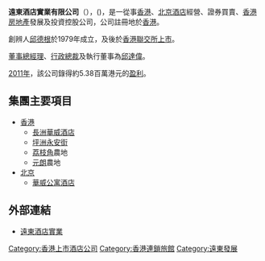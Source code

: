 {{Infobox Company 
| company_name     = 遠東酒店實業有限公司
| company_name_en  = Far East Hotels And Entertainment Limited
| company_logo     = [[File:Far_East_Hotels_logo.svg|150px]]
| company_type     = [[上市公司|上市公司]]
| traded_as        = {{hkex|0037}}
| company_slogan   = 
| foundation       = 1979年
| location         = {{HKG}}[[灣仔|灣仔]][[告士打道|告士打道]]200號<br>新銀集團中心19樓1902室
| key_people       = 主席及執行董事：[[邱達偉|邱達偉]]
| industry         = [[酒店|酒店]]經營、物業收益、[[證券|證券]]買賣及投資控股
| products         = 
| revenue          = 
| operating_income = 
| net_income       = 2011年：{{profit}}5.38百萬港元
| num_employees    = 約100人
| parent           = 
| subsid           = 
| homepage         = [http://www.tricor.com.hk/webservice/00037 遠東酒店實業]
| footnotes        = 
}}

'''遠東酒店實業有限公司'''（{{lang-en|'''Far East Hotels And Entertainment Limited'''}}），({{sehk|037}})，是一從事[[香港|香港]]、[[北京|北京]][[酒店|酒店]]經營、證券買賣、[[香港|香港]][[房地產|房地產]]發展及投資控股公司，公司註冊地於[[香港|香港]]。

創辨人[[邱德根|邱德根]]於1979年成立，及後於[[香港交易所|香港聯交所]][[上市|上市]]。

[[董事|董事]][[總經理|總經理]]、[[行政總裁|行政總裁]]及執行董事為[[邱達偉|邱達偉]]。

[[2011年|2011年]]，該公司錄得約5.38百萬港元的[[盈利|盈利]]。

== 集團主要項目 ==
* [[香港|香港]]
** [[長洲_(香港)|長洲]][[華威酒店|華威酒店]]
** [[坪洲|坪洲]][[永安街|永安街]]
** [[荔枝角|荔枝角]]農地
** [[元朗|元朗]]農地
* [[北京|北京]]
** [[華威公寓酒店|華威公寓酒店]]

== 外部連結 ==
* [http://www.tricor.com.hk/webservice/00037 遠東酒店實業] {{Wayback|url=http://www.tricor.com.hk/webservice/00037 |date=20200929035317 }}
{{遠東發展}}

{{Company-stub}}
[[Category:香港上市酒店公司|Category:香港上市酒店公司]]
[[Category:香港連鎖旅館|Category:香港連鎖旅館]]
[[Category:遠東發展|Category:遠東發展]]